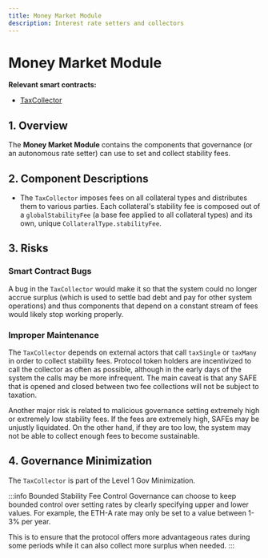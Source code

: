 ```yaml
---
title: Money Market Module
description: Interest rate setters and collectors
---
```


# Money Market Module

**Relevant smart contracts:**

* [TaxCollector](https://github.com/reflexer-labs/geb/blob/master/src/single/TaxCollector.sol)

## 1. Overview

The **Money Market Module** contains the components that governance \(or an autonomous rate setter\) can use to set and collect stability fees.

## 2. Component Descriptions

* The `TaxCollector` imposes fees on all collateral types and distributes them to various parties. Each collateral's stability fee is composed out of a `globalStabilityFee` \(a base fee applied to all collateral types\) and its own, unique `CollateralType.stabilityFee`.

## 3. Risks

### Smart Contract Bugs <a id="coding-errors"></a>

A bug in the `TaxCollector` would make it so that the system could no longer accrue surplus \(which is used to settle bad debt and pay for other system operations\) and thus components that depend on a constant stream of fees would likely stop working properly.

### Improper Maintenance

The `TaxCollector` depends on external actors that call `taxSingle` or `taxMany` in order to collect stability fees. Protocol token holders are incentivized to call the collector as often as possible, although in the early days of the system the calls may be more infrequent. The main caveat is that any SAFE that is opened and closed between two fee collections will not be subject to taxation.

Another major risk is related to malicious governance setting extremely high or extremely low stability fees. If the fees are extremely high, SAFEs may be unjustly liquidated. On the other hand, if they are too low, the system may not be able to collect enough fees to become sustainable.

## 4. Governance Minimization

The `TaxCollector` is part of the Level 1 Gov Minimization.

:::info Bounded Stability Fee Control
Governance can choose to keep bounded control over setting rates by clearly specifying upper and lower values. For example, the ETH-A rate may only be set to a value between 1-3% per year.

This is to ensure that the protocol offers more advantageous rates during some periods while it can also collect more surplus when needed.
:::

